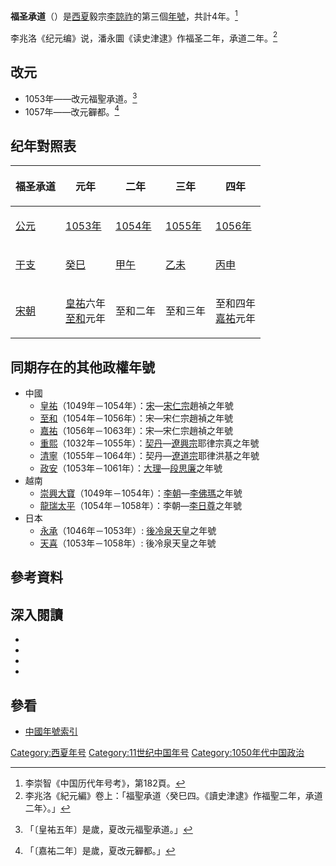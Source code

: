 {{Eranamebox|年号=福圣承道
|起讫时间= 1053年－1056年
|政权= [[西夏|西夏]]
|帝王= 毅宗[[夏毅宗|李諒祚]]
|历时= 4年
|timeline= <timeline>
ImageSize  = width:200 height:50
PlotArea   = width:180 height:30 left:10 bottom:20
TimeAxis   = orientation:horizontal
DateFormat = yyyy
Period     = from:1032 till:1227
AlignBars  = early
ScaleMajor = increment:50 start:1032
Colors =
  id:canvas value:rgb(1,1,0.85)
BackgroundColors = canvas:canvas
PlotData =
  width:15 color:black
  bar:era from:start till:end
  bar:era from:1048 till:1067 color:red
  bar:era from:1053 till:1056 color:yellow
</timeline>
|说明= 福圣承道<span style="color: red;">'''西夏'''</span>及李諒祚時期的位置
}}
'''福圣承道'''（{{kj|1053年||1056年|}}）是[[西夏|西夏]]毅宗[[夏毅宗|李諒祚]]的第三個[[年號|年號]]，共計4年。<ref>李崇智《中国历代年号考》，第182頁。</ref>

李兆洛《纪元编》说，潘永圜《读史津逮》作福圣二年，承道二年。<ref>李兆洛《紀元編》卷上：「福聖承道〈癸巳四。《讀史津逮》作福聖二年，承道二年〉。」</ref>

==改元==
*1053年——改元福聖承道。<ref>{{cite wikisource|title=續資治通鑑卷五十四|last=畢沅|wslink=zh:續資治通鑑/卷054}}「〔皇祐五年〕是歲，夏改元福聖承道。」</ref>
*1057年——改元奲都。<ref>{{cite wikisource|title=續資治通鑑卷五十七|last=畢沅|wslink=zh:續資治通鑑/卷057}}「〔嘉祐二年〕是歲，夏改元奲都。」</ref>

==纪年對照表==
{| class="wikitable"  style="text-align:center"
!福圣承道!!元年!!二年!!三年!!四年
|-
![[公元|公元]]
|[[1053年|1053年]]||[[1054年|1054年]]||[[1055年|1055年]]||[[1056年|1056年]]
|-
![[干支|干支]]
|[[癸巳|癸巳]]||[[甲午|甲午]]||[[乙未|乙未]]||[[丙申|丙申]]
|-
![[宋朝|宋朝]]
|[[皇祐|皇祐]]六年<br>[[至和|至和]]元年||至和二年||至和三年||至和四年<br>[[嘉祐|嘉祐]]元年
|}

==同期存在的其他政權年號==
*中國
**[[皇祐|皇祐]]（1049年－1054年）：[[宋朝|宋]]—[[宋仁宗|宋仁宗]]趙禎之年號
**[[至和|至和]]（1054年－1056年）：宋—宋仁宗趙禎之年號
**[[嘉祐|嘉祐]]（1056年－1063年）：宋—宋仁宗趙禎之年號
**[[重熙|重熙]]（1032年－1055年）：[[遼朝|契丹]]—[[遼興宗|遼興宗]]耶律宗真之年號
**[[清寧|清寧]]（1055年－1064年）：契丹—[[遼道宗|遼道宗]]耶律洪基之年號
**[[政安|政安]]（1053年－1061年）：[[大理国|大理]]—[[段思廉|段思廉]]之年號
*越南
**[[崇興大寶|崇興大寶]]（1049年－1054年）：[[李朝_(越南)|李朝]]—[[李太宗|李佛瑪]]之年號
**[[龍瑞太平|龍瑞太平]]（1054年－1058年）：李朝—[[李日尊|李日尊]]之年號
*日本
**[[永承|永承]]（1046年－1053年）: [[後冷泉天皇|後冷泉天皇]]之年號
**[[天喜|天喜]]（1053年－1058年）: 後冷泉天皇之年號

==參考資料==
{{Reflist}}

==深入閱讀==
<div>
*{{Cite book|author=李崇智|title=中國歷代年號考|format=|url=|date=2004年12月|publisher=中華書局|location=北京|id=ISBN 7101025129}}
*{{Cite book|author=鄧洪波|title=東亞歷史年表|format=pdf|url=http://www.eastasia.ntu.edu.tw/chinese/05_a04.htm|date=2005年3月|publisher=國立臺灣大學東亞經典與文化研究計劃|location=臺北|id=ISBN 9789860005189|access-date=2021-12-07|archive-date=2007-08-25|archive-url=https://web.archive.org/web/20070825002742/http://www.eastasia.ntu.edu.tw/chinese/05_a04.htm|dead-url=yes}}
*{{Cite book|author=長部和雄|title=西夏紀年考（上）|format=pdf|url=https://repository.kulib.kyoto-u.ac.jp/dspace/bitstream/2433/247949/1/shirin_018_3_420.pdf|date=1933年7月1日|publisher=京都大學|location=東京|id=ISBN|access-date=2021年12月18日|archive-date=2021年12月9日|archive-url=https://web.archive.org/web/20211209150023/https://repository.kulib.kyoto-u.ac.jp/dspace/bitstream/2433/247949/1/shirin_018_3_420.pdf|dead-url=no}}
*{{Cite book|author=長部和雄|title=西夏紀年考（下）|format=pdf|url=https://repository.kulib.kyoto-u.ac.jp/dspace/bitstream/2433/247970/1/shirin_018_4_657.pdf|date=1933年10月1日|publisher=京都大學|location=東京|id=ISBN }}
</div>

==參看==
*[[中国年号列表#西夏|中國年號索引]]

{{年号|[[天祐垂圣|天祐垂圣]]|[[中国年号列表|西夏年号]]|[[奲都|奲都]]}}
{{西夏年号}}

[[Category:西夏年号|Category:西夏年号]]
[[Category:11世纪中国年号|Category:11世纪中国年号]]
[[Category:1050年代中国政治|Category:1050年代中国政治]]